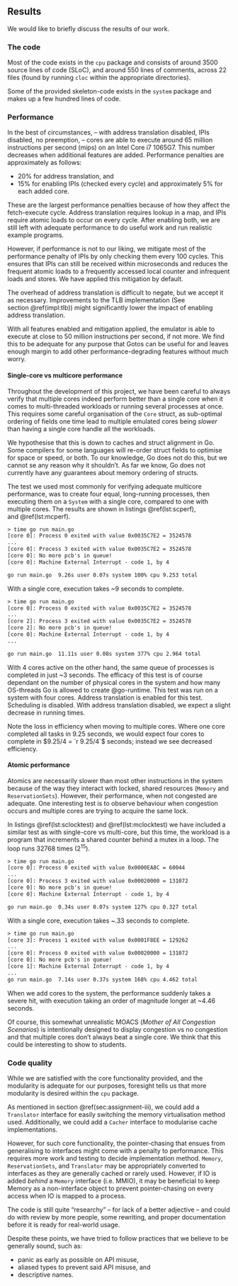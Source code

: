 ## Results

We would like to briefly discuss the results of our work.

### The code

Most of the code exists in the `cpu` package and consists of around 3500 source lines of code (SLoC), and around 550 lines of comments, across 22 files (found by running `cloc` within the appropriate directories).

Some of the provided skeleton-code exists in the `system` package and makes up a few hundred lines of code.

### Performance

In the best of circumstances, -- with address translation disabled, IPIs disabled, no preemption,  -- cores are able to execute around 65 million instructions per second (mips) on an Intel Core i7 1065G7.
This number decreases when additional features are added.
Performance penalties are approximately as follows:

- 20% for address translation, and
- 15% for enabling IPIs (checked every cycle) and approximately 5% for each added core.

These are the largest performance penalties because of how they affect the fetch-execute cycle.
Address translation requires lookup in a map, and IPIs require atomic loads to occur on every cycle.
After enabling both, we are still left with adequate performance to do useful work and run realistic example programs.

However, if performance is not to our liking, we mitigate most of the performance penalty of IPIs by only checking them every 100 cycles.
This ensures that IPIs can still be received within microseconds and reduces the frequent atomic loads to a frequently accessed local counter and infrequent loads and stores.
We have applied this mitigation by default.

The overhead of address translation is difficult to negate, but we accept it as necessary.
Improvements to the TLB implementation (See section\ \@ref(impl:tlb)) might significantly lower the impact of enabling address translation.

With all features enabled and mitigation applied, the emulator is able to execute at close to 50 million instructions per second, if not more.
We find this to be adequate for any purpose that Gotos can be useful for and leaves enough margin to add other performance-degrading features without much worry.

#### Single-core vs multicore performance

Throughout the development of this project, we have been careful to always verify that multiple cores indeed perform better than a single core when it comes to multi-threaded workloads or running several processes at once.
This requires some careful organisation of the `Core` struct, as sub-optimal ordering of fields one time lead to multiple emulated cores being *slower* than having a single core handle all the workloads.

We hypothesise that this is down to caches and struct alignment in Go.
Some compilers for some languages will re-order struct fields to optimise for space or speed, or both.
To our knowledge, Go does not do this, but we cannot se any reason why it shouldn't.
As far we know, Go does not currently have any guarantees about memory ordering of structs.

The test we used most commonly for verifying adequate multicore performance, was to create four equal, long-running processes, then executing them on a `System` with a single core, compared to one with multiple cores.
The results are shown in listings\ \@ref(lst:scperf), and\ \@ref(lst:mcperf).

```.txt
> time go run main.go
[core 0]: Process 0 exited with value 0x0035C7E2 = 3524578
...
[core 0]: Process 3 exited with value 0x0035C7E2 = 3524578
[core 0]: No more pcb's in queue!
[core 0]: Machine External Interrupt - code 1, by 4

go run main.go  9.26s user 0.07s system 100% cpu 9.253 total
```

With a single core, execution takes ~9 seconds to complete.

```.txt
> time go run main.go
[core 0]: Process 0 exited with value 0x0035C7E2 = 3524578
...
[core 2]: Process 3 exited with value 0x0035C7E2 = 3524578
[core 2]: No more pcb's in queue!
[core 0]: Machine External Interrupt - code 1, by 4
...

go run main.go  11.11s user 0.08s system 377% cpu 2.964 total
```

With 4 cores active on the other hand, the same queue of processes is completed in just ~3 seconds.
The efficacy of this test is of course dependant on the number of physical cores in the system and how many OS-threads Go is allowed to create\ @go-runtime.
This test was run on a system with four cores.
Address translation is enabled for this test.
Scheduling is disabled.
With address translation disabled, we expect a slight decrease in running times.

Note the loss in efficiency when moving to multiple cores.
Where one core completed all tasks in $9.25$ seconds, we would expect four cores to complete in $9.25/4 = `r 9.25/4`$\ seconds; instead we see decreased efficiency.

#### Atomic performance

Atomics are necessarily slower than most other instructions in the system because of the way they interact with locked, shared resources (`Memory` and `ReservationSets`).
However, their performance, when not congested are adequate.
One interesting test is to observe behaviour when congestion occurs and multiple cores are trying to acquire the same lock.

In listings\ \@ref(lst:sclocktest) and\ \@ref(lst:mclocktest) we have included a similar test as with single-core vs multi-core, but this time, the workload is a program that increments a shared counter behind a mutex in a loop.
The loop runs 32768 times ($2^{15}$).

```.txt
> time go run main.go
[core 0]: Process 0 exited with value 0x0000EA8C = 60044
...
[core 0]: Process 3 exited with value 0x00020000 = 131072
[core 0]: No more pcb's in queue!
[core 0]: Machine External Interrupt - code 1, by 4

go run main.go  0.34s user 0.07s system 127% cpu 0.327 total
```

With a single core, execution takes ~.33 seconds to complete.

```.txt
> time go run main.go
[core 3]: Process 1 exited with value 0x0001F8EE = 129262
...
[core 0]: Process 0 exited with value 0x00020000 = 131072
[core 0]: No more pcb's in queue!
[core 1]: Machine External Interrupt - code 1, by 4
...
go run main.go  7.14s user 0.37s system 168% cpu 4.462 total
```

When we add cores to the system, the performance suddenly takes a severe hit, with execution taking an order of magnitude longer at ~4.46 seconds.

Of course, this somewhat unrealistic MOACS (*Mother of All Congestion Scenarios*) is intentionally designed to display congestion vs no congestion and that multiple cores don't always beat a single core.
We think that this could be interesting to show to students.

### Code quality

While we are satisfied with the core functionality provided, and the modularity is adequate for our purposes, foresight tells us that more modularity is desired within the `cpu` package.

As mentioned in section\ \@ref(sec:assignment-iii), we could add a `Translator` interface for easily switching the memory virtualisation method used.
Additionally, we could add a `Cacher` interface to modularise cache implementations.

However, for such core functionality, the pointer-chasing that ensues from generalising to interfaces might come with a penalty to performance.
This requires more work and testing to decide implementation method.
`Memory`, `ReservationSets`, and `Translator` may be appropriately converted to interfaces as they are generally cached or rarely used.
However, if IO is added *behind* a `Memory` interface (i.e. MMIO), it may be beneficial to keep Memory as a non-interface object to prevent pointer-chasing on every access when IO is mapped to a process.

The code is still quite "researchy" -- for lack of a better adjective -- and could do with review by more people, some rewriting, and proper documentation before it is ready for real-world usage.

Despite these points, we have tried to follow practices that we believe to be generally sound, such as:

- panic as early as possible on API misuse,
- aliased types to prevent said API misuse, and
- descriptive names.

